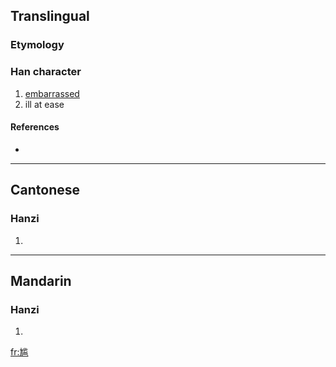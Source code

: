 {{also|尷}}
==Translingual==

===Etymology===
{{Han simp|尷|f=監|t=监}}

===Han character===
{{Han char|rn=43|rad=尢|as=10|sn=13|four=|canj=大山中戈廿 (KULIT)}}

# [[embarrassed]]
# ill at ease

====References====
* {{Han ref|kx=0299.111|hdz=80012.210|uh=5C34|ud=23604}}

----

==Cantonese==

===Hanzi===
{{yue-hanzi|jyut=|y=gaam1, gaam3|tra=尷}}

# {{defn|Cantonese}}

----

==Mandarin==

===Hanzi===
{{cmn-hanzi|tra=尷|pin=[[gān]] ([[gan1]])|wg=kan<sup>1</sup>}}

# {{defn|Mandarin}}

[[fr:尴]]